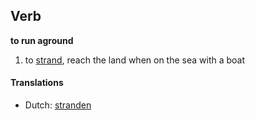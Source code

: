 ==Verb==
'''to run aground'''

# to [[strand]], reach the land when on the sea with a boat

====Translations====
*Dutch: [[stranden]]